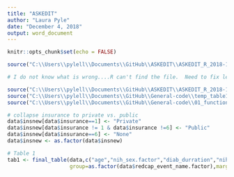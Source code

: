 ```yaml
---
title: "ASKEDIT"
author: "Laura Pyle"
date: "December 4, 2018"
output: word_document
---
```


```r
knitr::opts_chunk$set(echo = FALSE)

source("C:\\Users\\pylell\\Documents\\GitHub\\ASKEDIT\\ASKEDIT_R_2018-12-04_1827.r")

# I do not know what is wrong....R can't find the file.  Need to fix levels for table 1.

source("C:\\Users\\pylell\\Documents\\GitHub\\ASKEDIT\\ASKEDIT_R_2018-12-04_1827.r")
source("C:\\Users\\pylell\\Documents\\GitHub\\General-code\\temp_table1.r")
source("C:\\Users\\pylell\\Documents\\GitHub\\General-code\\01_functions.r")

# collapse insurance to private vs. public
data$insnew[data$insurance==1] <- "Private"
data$insnew[data$insurance != 1 & data$insurance !=6] <- "Public"
data$insnew[data$insurance==6] <- "None"
data$insnew <- as.factor(data$insnew)

# Table 1
tab1 <- final_table(data,c("age","nih_sex.factor","diab_durration","nih_race.factor","ethnicity.factor","insulindelivery.factor","cgm.factor","insnew","homes.factor","income.factor"),
                    group=as.factor(data$redcap_event_name.factor),margin=2,single=0,ron=1)

```


